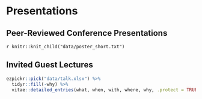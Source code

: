 # Presentations

## Peer-Reviewed Conference Presentations

\begingroup
\setlength{\parindent}{-0.5in}
\setlength{\leftskip}{0.5in}

<!-- `r knitr::knit_child("data/poster.txt")` -->
`r knitr::knit_child("data/poster_short.txt")`

\endgroup

## Invited Guest Lectures

```r
ezpickr::pick("data/talk.xlsx") %>%
  tidyr::fill(-why) %>%
  vitae::detailed_entries(what, when, with, where, why, .protect = TRUE)
```
